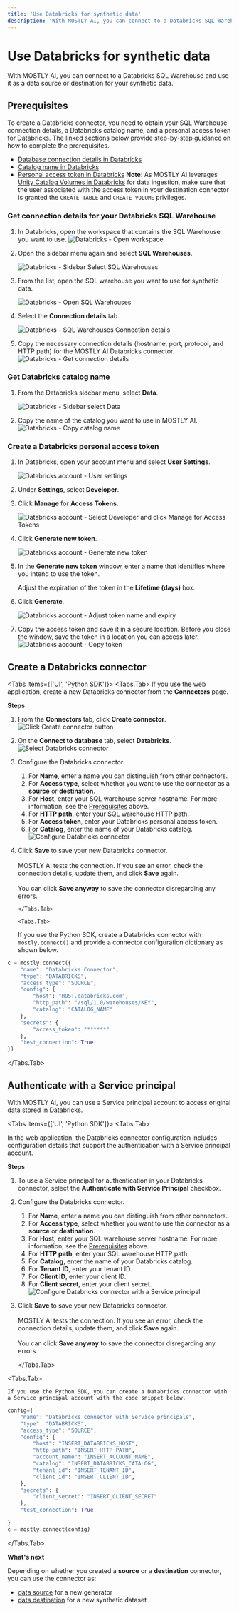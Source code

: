 ```yaml
---
title: 'Use Databricks for synthetic data'
description: 'With MOSTLY AI, you can connect to a Databricks SQL Warehouse and use it as a data source or destination for your synthetic data.'
---
```



# Use Databricks for synthetic data

With MOSTLY AI, you can connect to a Databricks SQL Warehouse and use it as a data source or destination for your synthetic data.

## Prerequisites

To create a Databricks connector, you need to obtain your SQL Warehouse connection details, a Databricks catalog name, and a personal access token for Databricks. The linked sections below provide step-by-step guidance on how to complete the prerequisites.

- [Database connection details in Databricks](#get-connection-details-for-your-databricks-sql-warehouse)
- [Catalog name in Databricks](#get-databricks-catalog-name)
- [Personal access token in Databricks](#create-a-databricks-personal-access-token)
  <CustomCallout>**Note**: As MOSTLY AI leverages [Unity Catalog Volumes in Databricks](https://www.databricks.com/blog/announcing-general-availability-unity-catalog-volumes) for data ingestion, make sure that the user associated with the access token in your destination connector is granted the `CREATE TABLE` and `CREATE VOLUME` privileges.</CustomCallout>

### Get connection details for your Databricks SQL Warehouse

1. In Databricks, open the workspace that contains the SQL Warehouse you want to use.
   <Image src="/docimages/connectors/databricks/databricks-01-open-workspace.webp" alt="Databricks - Open workspace" width={550} height={350} />
2. Open the sidebar menu again and select **SQL Warehouses**.

   <Image src="/docimages/connectors/databricks/databricks-03-sidebar-menu-select-sql-warehouses.webp" alt="Databricks - Sidebar Select SQL Warehouses" width={200} height={150} />

3. From the list, open the SQL warehouse you want to use for synthetic data.

   <Image src="/docimages/connectors/databricks/databricks-04-select-sql-warehouse.webp" alt="Databricks - Open SQL Warehouses" width={550} height={350} />

4. Select the **Connection details** tab.

   <Image src="/docimages/connectors/databricks/databricks-05-sql-warehouse-open-connection-details.webp" alt="Databricks - SQL Warehouses Connection details" width={350} height={250} />

5. Copy the necessary connection details (hostname, port, protocol, and HTTP path) for the MOSTLY AI Databricks connector.
   <Image src="/docimages/connectors/databricks/databricks-06-sql-warehouse-get-connection-params.webp" alt="Databricks - Get connection details" width={300} height={200} />

### Get Databricks catalog name

1. From the Databricks sidebar menu, select **Data**.

   <Image src="/docimages/connectors/databricks/databricks-catalog-01-sidebar-select-data.webp" alt="Databricks - Sidebar select Data" width={150} height={100} />

2. Copy the name of the catalog you want to use in MOSTLY AI.
   <Image src="/docimages/connectors/databricks/databricks-catalog-02-copy-catalog-name.webp" alt="Databricks - Copy catalog name" width={450} height={300} />

### Create a Databricks personal access token

1. In Databricks, open your account menu and select **User Settings**.

   <Image src="/docimages/connectors/databricks/databricks-token-01-account-select-user-settings.webp" alt="Databricks account - User settings" width={250} height={200} />

2. Under **Settings**, select **Developer**.
3. Click **Manage** for **Access Tokens**.

   <Image src="/docimages/connectors/databricks/databricks-token-02-select-developer-manage-access-tokens.webp" alt="Databricks account - Select Developer and click Manage for Access Tokens" width={800} height={150} />

4. Click **Generate new token**.

   <Image src="/docimages/connectors/databricks/databricks-token-03-click-generate-new-token.webp" alt="Databricks account - Generate new token" width={800} height={150} />

5. In the **Generate new token** window, enter a name that identifies where you intend to use the token.

   <Callout>Adjust the expiration of the token in the **Lifetime (days)** box.</Callout>

6. Click **Generate**.

   <Image src="/docimages/connectors/databricks/databricks-token-04-token-name-expiration.webp" alt="Databricks account - Adjust token name and expiry" width={800} height={250} />

7. Copy the access token and save it in a secure location.
   <Callout type="warning">Before you close the window, save the token in a location you can access later.</Callout>
   <Image src="/docimages/connectors/databricks/databricks-token-04-copy-token.webp" alt="Databricks account - Copy token" width={310} height={220} />

## Create a Databricks connector

<Tabs items={['UI', 'Python SDK']}>
<Tabs.Tab>
If you use the web application, create a new Databricks connector from the **Connectors** page.

**Steps**

1.  From the **Connectors** tab, click **Create connector**.
    <Image src="/docimages/connectors/create-connector-01-click.webp" alt="Click Create connector button" width={800} height={150} />
2.  On the **Connect to database** tab, select **Databricks**.
    <Image src="/docimages/connectors/databricks/create-connector-02-select-databricks.webp" alt="Select Databricks connector" width={800} height={250} />
3.  Configure the Databricks connector.
    1. For **Name**, enter a name you can distinguish from other connectors.
    2. For **Access type**, select whether you want to use the connector as a **source** or **destination**.
    3. For **Host**, enter your SQL warehouse server hostname. For more information, see the [Prerequisites](#prerequisites) above.
    4. For **HTTP path**, enter your SQL warehouse HTTP path.
    5. For **Access token**, enter your Databricks personal access token.
    6. For **Catalog**, enter the name of your Databricks catalog.
       <Image src="/docimages/connectors/databricks/create-connector-03-configure-databricks.webp" alt="Configure Databricks connector" width={350} height={250} />
4.  Click **Save** to save your new Databricks connector.<br /><br />
    MOSTLY AI tests the connection. If you see an error, check the connection details, update them, and click **Save** again.<br /><br />
    You can click **Save anyway** to save the connector disregarding any errors.

        </Tabs.Tab>

        <Tabs.Tab>

    If you use the Python SDK, create a Databricks connector with `mostly.connect()` and provide a connector configuration dictionary as shown below.

```python copy filename="python"
c = mostly.connect({
    "name": "Databricks Connector",
    "type": "DATABRICKS",
    "access_type": "SOURCE",
    "config": {
        "host": "HOST.databricks.com",
        "http_path": "/sql/1.0/warehouses/KEY",
        "catalog": "CATALOG_NAME"
    },
    "secrets": {
        "access_token": "******"
    },
    "test_connection": True
})
```

</Tabs.Tab>
</Tabs>

## Authenticate with a Service principal

With MOSTLY AI, you can use a Service principal account to access original data stored in Databricks.

<Tabs items={['UI', 'Python SDK']}>
<Tabs.Tab>

In the web application, the Databricks connector configuration includes configuration details that support the authentication with a Service principal account.

**Steps**

1.  To use a Service principal for authentication in your Databricks connector, select the **Authenticate with Service Principal** checkbox.
2.  Configure the Databricks connector.
    1. For **Name**, enter a name you can distinguish from other connectors.
    2. For **Access type**, select whether you want to use the connector as a **source** or **destination**.
    3. For **Host**, enter your SQL warehouse server hostname. For more information, see the [Prerequisites](#prerequisites) above.
    4. For **HTTP path**, enter your SQL warehouse HTTP path.
    5. For **Catalog**, enter the name of your Databricks catalog.
    6. For **Tenant ID**, enter your tenant ID.
    7. For **Client ID**, enter your client ID.
    8. For **Client secret**, enter your client secret.
       <Image src="/docimages/connectors/databricks/create-connector-04-authenticate-with-service-principal.webp" alt="Configure Databricks connector with a Service principal" width={700} height={250} />
3.  Click **Save** to save your new Databricks connector.<br /><br />
    MOSTLY AI tests the connection. If you see an error, check the connection details, update them, and click **Save** again.<br /><br />
    You can click **Save anyway** to save the connector disregarding any errors.

    </Tabs.Tab>

  <Tabs.Tab>

    If you use the Python SDK, you can create a Databricks connector with a Service principal account with the code snippet below.

```python copy filename="python"
config={
    "name": "Databricks connector with Service principals",
    "type": "DATABRICKS",
    "access_type": "SOURCE",
    "config": {
        "host": "INSERT_DATABRICKS_HOST",
        "http_path": "INSERT_HTTP_PATH",
        "account_name": "INSERT_ACCOUNT_NAME",
        "catalog": "INSERT_DATABRICKS_CATALOG",
        "tenant_id": "INSERT_TENANT_ID",
        "client_id": "INSERT_CLIENT_ID",
    },
    "secrets": {
        "client_secret": "INSERT_CLIENT_SECRET"
    },
    "test_connection": True

}
c = mostly.connect(config)
```

</Tabs.Tab>
</Tabs>

**What's next**

Depending on whether you created a **source** or a **destination** connector, you can use the connector as:

- [data source](../use/data-source) for a new generator
- [data destination](../use/data-destination) for a new synthetic dataset

